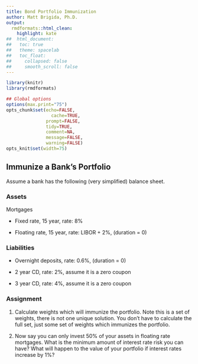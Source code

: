 ```yaml
---
title: Bond Portfolio Immunization
author: Matt Brigida, Ph.D.
output: 
  rmdformats::html_clean:
    highlight: kate
##  html_document:
##   toc: true
##   theme: spacelab
##   toc_float:
##     collapsed: false
##     smooth_scroll: false
---
```


```r
library(knitr)
library(rmdformats)

## Global options
options(max.print="75")
opts_chunk$set(echo=FALSE,
	             cache=TRUE,
               prompt=FALSE,
               tidy=TRUE,
               comment=NA,
               message=FALSE,
               warning=FALSE)
opts_knit$set(width=75)
```

## Immunize a Bank's Portfolio

Assume a bank has the following (very simplified) balance sheet.  

### Assets

Mortgages

-  Fixed rate, 15 year, rate: 8\% 

-  Floating rate, 15 year, rate: LIBOR + 2%,  (duration = 0)

### Liabilities

-  Overnight deposits, rate: 0.6%, (duration = 0)

-  2 year CD, rate: 2\%, assume it is a zero coupon

-  3 year CD, rate: 4\%, assume it is a zero coupon

### Assignment

#.  Calculate weights which will immunize the portfolio.  Note this is a set of weights, there is not one unique solution.  You don't have to calculate the full set, just some set of weights which immunizes the portfolio.

#.  Now say you can only invest 50% of your assets in floating rate mortgages.  What is the minimum amount of interest rate risk you can have?  What will happen to the value of your portfolio if interest rates increase by 1\%?
